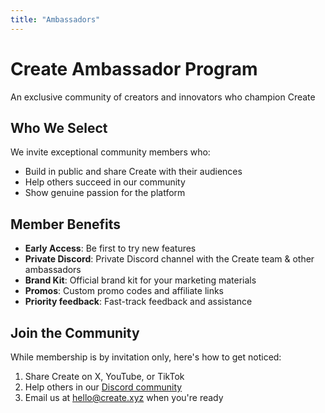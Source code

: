 ```yaml
---
title: "Ambassadors"
---
```


# Create Ambassador Program

An exclusive community of creators and innovators who champion Create

## Who We Select

We invite exceptional community members who:

* Build in public and share Create with their audiences
* Help others succeed in our community
* Show genuine passion for the platform

## Member Benefits

* **Early Access**: Be first to try new features
* **Private Discord**: Private Discord channel with the Create team & other ambassadors
* **Brand Kit**: Official brand kit for your marketing materials
* **Promos**: Custom promo codes and affiliate links
* **Priority feedback**: Fast-track feedback and assistance

## Join the Community

While membership is by invitation only, here's how to get noticed:

1. Share Create on X, YouTube, or TikTok
2. Help others in our [Discord community](https://create.xyz/discord)
3. Email us at [hello@create.xyz](mailto:hello@create.xyz) when you're ready

